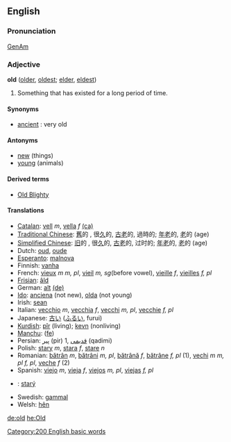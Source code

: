 ==English==
===Pronunciation===
[[w:General American|GenAm]] {{IPA|[old]}}

=== Adjective ===
'''old''' ([[older]], [[oldest]]; [[elder]], [[eldest]])

#Something that has existed for a long period of time.

====Synonyms====
*[[ancient]] : very old

====Antonyms====
*[[new]] (things)
*[[young]] (animals)

==== Derived terms ====
*[[Old Blighty]]

==== Translations ====
*[[Catalan]]: [[vell]] ''m'', [[vella]] ''f'' [[:ca:vell|(ca)]]
*[[Traditional Chinese]]: [[舊]]的 , 很[[久]]的, [[古老]]的, 過時的; [[年老]]的, [[老]]的 (age)
*[[Simplified Chinese]]: [[旧]]的 , 很[[久]]的, [[古老]]的, 过时的; [[年老]]的, [[老]]的 (age)
*Dutch: [[oud]], [[oude]]
*[[Esperanto]]: [[malnova]]
*Finnish: [[vanha]]
*French: [[vieux]] ''m'' ''m, pl'', [[vieil]] ''m, sg''(before vowel), [[vieille]] ''f'', [[vieilles]] ''f, pl''
*[[Frisian]]: [[âld]]
*German: [[alt]] [[:de:alt|(de)]]
*[[Ido]]: [[anciena]] (not new), [[olda]] (not young)
*Irish: [[sean]]
*Italian: [[vecchio]] ''m'', [[vecchia]] ''f'', [[vecchi]] ''m, pl'', [[vecchie]] ''f, pl'' 
*Japanese: [[古い]] ([[ふるい]], furui)
*[[Kurdish]]: [[pîr]] (living); [[kevn]] (nonliving)
*[[Manchu]]: ([[fe]])
*Persian: [[پیر]]  (pir) 1, [[قدیمی]] (qadimi)
*Polish: [[stary]] ''m'', [[stara]] ''f'', [[stare]] ''n''
*Romanian: [[bătrân]] ''m'', [[bătrâni]] ''m, pl'', [[bătrână]] ''f'', [[bătrâne]] ''f, pl'' (1), [[vechi]] ''m'' ''m, pl'' ''f, pl'', [[veche]] ''f'' (2)
*Spanish: [[viejo]] ''m'', [[vieja]] ''f'', [[viejos]] ''m, pl'', [[viejas]] ''f, pl''
*{{sk}}: [[starý]]
*Swedish: [[gammal]]
*Welsh: [[hên]]

[[de:old]]
[[he:Old]]


[[Category:200 English basic words]]